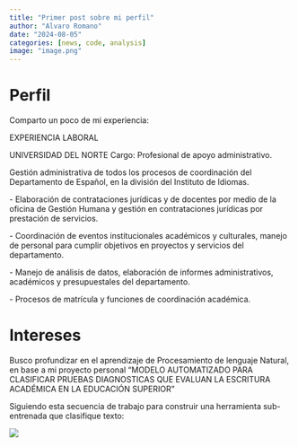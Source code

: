 ```yaml
---
title: "Primer post sobre mi perfil"
author: "Alvaro Romano"
date: "2024-08-05"
categories: [news, code, analysis]
image: "image.png"
---
```


# **Perfil**

Comparto un poco de mi experiencia:

EXPERIENCIA LABORAL

UNIVERSIDAD DEL NORTE Cargo: Profesional de apoyo administrativo.

Gestión administrativa de todos los procesos de coordinación del Departamento de Español, en la división del Instituto de Idiomas.

\- Elaboración de contrataciones jurídicas y de docentes por medio de la oficina de Gestión Humana y gestión en contrataciones jurídicas por prestación de servicios.

\- Coordinación de eventos institucionales académicos y culturales, manejo de personal para cumplir objetivos en proyectos y servicios del departamento.

\- Manejo de análisis de datos, elaboración de informes administrativos, académicos y presupuestales del departamento.

\- Procesos de matrícula y funciones de coordinación académica.

# Intereses

Busco profundizar en el aprendizaje de Procesamiento de lenguaje Natural, en base a mi proyecto personal "MODELO AUTOMATIZADO PARA CLASIFICAR PRUEBAS DIAGNOSTICAS QUE EVALUAN LA ESCRITURA ACADÉMICA EN LA EDUCACIÓN SUPERIOR"

Siguiendo esta secuencia de trabajo para construir una herramienta sub-entrenada que clasifique texto:

![](images/clipboard-599955528.png)
